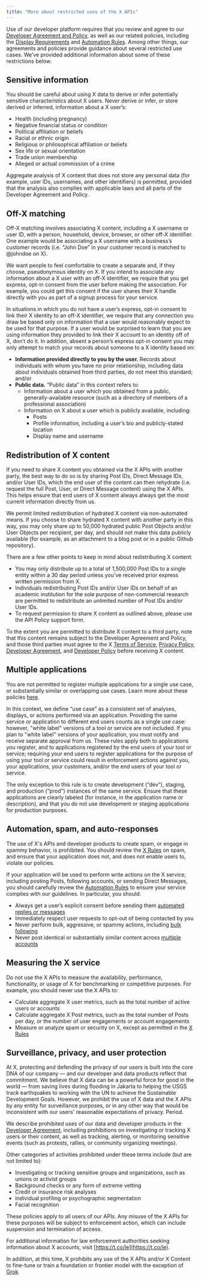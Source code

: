 ```yaml
---
title: "More about restricted uses of the X APIs"
---
```


Use of our developer platform requires that you review and agree to our [Developer Agreement and Policy](/developer-terms/agreement), as well as our related policies, including the [Display Requirements](https://developer.x.com/en/developer-terms/display-requirements.html) and [Automation Rules](https://help.twitter.com/en/rules-and-policies/twitter-automation). Among other things, our agreements and policies provide guidance about several restricted use cases. We’ve provided additional information about some of these restrictions below.

## Sensitive information

You should be careful about using X data to derive or infer potentially sensitive characteristics about X users. Never derive or infer, or store derived or inferred, information about a X user’s:

- Health (including pregnancy)
- Negative financial status or condition
- Political affiliation or beliefs
- Racial or ethnic origin
- Religious or philosophical affiliation or beliefs
- Sex life or sexual orientation
- Trade union membership
- Alleged or actual commission of a crime

Aggregate analysis of X content that does not store any personal data (for example, user IDs, usernames, and other identifiers) is permitted, provided that the analysis also complies with applicable laws and all parts of the Developer Agreement and Policy.

## Off-X matching

Off-X matching involves associating X content, including a X username or user ID, with a person, household, device, browser, or other off-X identifier. One example would be associating a X username with a business’s customer records (i.e. “John Doe” in your customer record is matched to @johndoe on X).

We want people to feel comfortable to create a separate and, if they choose, pseudonymous identity on X. If you intend to associate any information about a X user with an off-X identifier, we require that you get express, opt-in consent from the user before making the association. For example, you could get this consent if the user shares their X handle directly with you as part of a signup process for your service.

In situations in which you do not have a user’s express, opt-in consent to link their X identity to an off-X identifier, we require that any connection you draw be based only on information that a user would reasonably expect to be used for that purpose. If a user would be surprised to learn that you are using information they provided to link their X account to an identity off of X, don’t do it. In addition, absent a person’s express opt-in consent you may only attempt to match your records about someone to a X identity based on:

- **Information provided directly to you by the user.** Records about individuals with whom you have no prior relationship, including data about individuals obtained from third parties, do not meet this standard; and/or
- **Public data.** “Public data” in this context refers to:
  - Information about a user which you obtained from a public, generally-available resource (such as a directory of members of a professional association)
  - Information on X about a user which is publicly available, including:
    - Posts
    - Profile information, including a user’s bio and publicly-stated location
    - Display name and username

## Redistribution of X content

If you need to share X content you obtained via the X APIs with another party, the best way to do so is by sharing Post IDs, Direct Message IDs, and/or User IDs, which the end user of the content can then rehydrate (i.e. request the full Post, User, or Direct Message content) using the X APIs. This helps ensure that end users of X content always always get the most current information directly from us.

We permit limited redistribution of hydrated X content via non-automated means. If you choose to share hydrated X content with another party in this way, you may only share up to 50,000 hydrated public Post Objects and/or User Objects per recipient, per day, and should not make this data publicly available (for example, as an attachment to a blog post or in a public Github repository).

There are a few other points to keep in mind about redistributing X content:

- You may only distribute up to a total of 1,500,000 Post IDs to a single entity within a 30 day period unless you’ve received prior express written permission from X.
- Individuals redistributing Post IDs and/or User IDs on behalf of an academic institution for the sole purpose of non-commercial research are permitted to redistribute an unlimited number of Post IDs and/or User IDs.
- To request permission to share X content as outlined above, please use the API Policy support form.

To the extent you are permitted to distribute X content to a third party, note that this content remains subject to the Developer Agreement and Policy, and those third parties must agree to the X [Terms of Service](https://twitter.com/en/tos), [Privacy Policy](https://twitter.com/en/privacy), [Developer Agreement](/developer-terms/agreement), and [Developer Policy](/developer-terms/policy) before receiving X content.

## Multiple applications

You are not permitted to register multiple applications for a single use case, or substantially similar or overlapping use cases. Learn more about these policies [here](https://twittercommunity.com/t/policy-clarification-multiple-applications-for-the-same-use-case/92080).

In this context, we define “use case” as a consistent set of analyses, displays, or actions performed via an application. Providing the same service or application to different end users counts as a single use case: however, "white label" versions of a tool or service are not included. If you plan to "white label" versions of your application, you must notify and receive separate approval from us. These rules apply both to applications you register, and to applications registered by the end users of your tool or service; requiring your end users to register applications for the purpose of using your tool or service could result in enforcement actions against you, your applications, your customers, and/or the end users of your tool or service.

The only exception to this rule is to create development (“dev”), staging, and production (“prod”) instances of the same service. Ensure that these applications are clearly labeled (for instance, in the application name or description), and that you do not use development or staging applications for production purposes.

## Automation, spam, and auto-responses

The use of X's APIs and developer products to create spam, or engage in spammy behavior, is prohibited. You should review the [X Rules](https://t.co/rules) on spam, and ensure that your application does not, and does not enable users to, violate our policies.

If your application will be used to perform write actions on the X service, including posting Posts, following accounts, or sending Direct Messages, you should carefully review the [Automation Rules](https://support.twitter.com/articles/76915) to ensure your service complies with our guidelines. In particular, you should:

- Always get a user’s explicit consent before sending them [automated replies or messages](https://twittercommunity.com/t/policy-clarification-automated-replies-and-mentions/94444)
- Immediately respect user requests to opt-out of being contacted by you
- Never perform bulk, aggressive, or spammy actions, including [bulk following](https://twittercommunity.com/t/policy-clarification-aggressive-following-and-inorganic-following-behavior/92769)
- Never post identical or substantially similar content across [multiple accounts](https://blog.twitter.com/developer/en_us/topics/tips/2018/automation-and-the-use-of-multiple-accounts.html)

## Measuring the X service

Do not use the X APIs to measure the availability, performance, functionality, or usage of X for benchmarking or competitive purposes. For example, you should never use the X APIs to:

- Calculate aggregate X user metrics, such as the total number of active users or accounts
- Calculate aggregate X Post metrics, such as the total number of Posts per day, or the number of user engagements or account engagements
- Measure or analyze spam or security on X, except as permitted in the [X Rules](https://help.twitter.com/en/rules-and-policies/twitter-rules)

## Surveillance, privacy, and user protection

At X, protecting and defending the privacy of our users is built into the core DNA of our company — and our developer and data products reflect that commitment. We believe that X data can be a powerful force for good in the world — from saving lives during flooding in Jakarta to helping the USGS track earthquakes to working with the UN to achieve the Sustainable Development Goals. However, we prohibit the use of X data and the X APIs by any entity for surveillance purposes, or in any other way that would be inconsistent with our users' reasonable expectations of privacy. Period.

We describe prohibited uses of our data and developer products in the [Developer Agreement](/developer-terms/agreement), including prohibitions on investigating or tracking X users or their content, as well as tracking, alerting, or monitoring sensitive events (such as protests, rallies, or community organizing meetings).

Other categories of activities prohibited under these terms include (but are not limited to):

- Investigating or tracking sensitive groups and organizations, such as unions or activist groups
- Background checks or any form of extreme vetting
- Credit or insurance risk analyses
- Individual profiling or psychographic segmentation
- Facial recognition

These policies apply to all users of our APIs. Any misuse of the X APIs for these purposes will be subject to enforcement action, which can include suspension and termination of access.

For additional information for law enforcement authorities seeking information about X accounts, visit [https://t.co/le](https://t.co/le).

In addition, at this time, X prohibits any use of the X APIs and/or X Content to fine-tune or train a foundation or frontier model with the exception of [Grok](https://help.x.com/en/using-x/about-grok).